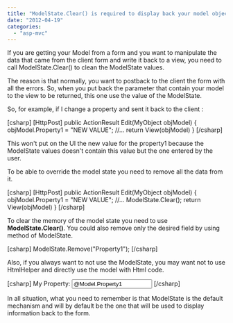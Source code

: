 ```yaml
---
title: "ModelState.Clear() is required to display back your model object"
date: "2012-04-19"
categories: 
  - "asp-mvc"
---
```


If you are getting your Model from a form and you want to manipulate the data that came from the client form and write it back to a view, you need to call ModelState.Clear() to clean the ModelState values.

The reason is that normally, you want to postback to the client the form with all the errors. So, when you put back the parameter that contain your model to the view to be returned, this one use the value of the ModelState.

So, for example, if I change a property and sent it back to the client :

\[csharp\] \[HttpPost\] public ActionResult Edit(MyObject objModel) { objModel.Property1 = "NEW VALUE"; //... return View(objModel) } \[/csharp\]

This won't put on the UI the new value for the property1 because the ModelState values doesn't contain this value but the one entered by the user.

To be able to override the model state you need to remove all the data from it.

\[csharp\] \[HttpPost\] public ActionResult Edit(MyObject objModel) { objModel.Property1 = "NEW VALUE"; //... ModelState.Clear(); return View(objModel) } \[/csharp\]

To clear the memory of the model state you need to use **ModelState.Clear()**. You could also remove only the desired field by using method of ModelState.

\[csharp\] ModelState.Remove("Property1"); \[/csharp\]

Also, if you always want to not use the ModelState, you may want not to use HtmlHelper and directly use the model with Html code.

\[csharp\] My Property: <input type="text" name="Property1" value="@Model.Property1" /> \[/csharp\]

In all situation, what you need to remember is that ModelState is the default mechanism and will by default be the one that will be used to display information back to the form.
